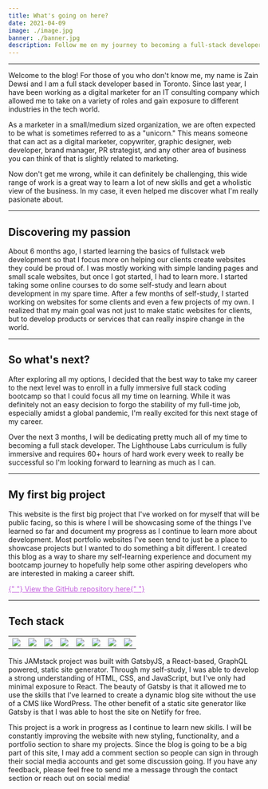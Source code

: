 ```yaml
---
title: What's going on here?
date: 2021-04-09
image: ./image.jpg
banner: ./banner.jpg
description: Follow me on my journey to becoming a full-stack developer.
---
```


---

Welcome to the blog! For those of you who don't know me, my name is Zain Dewsi and I am a full stack developer based in Toronto. Since last year, I have been working as a digital marketer for an IT consulting company which allowed me to take on a variety of roles and gain exposure to different industries in the tech world.

As a marketer in a small/medium sized organization, we are often expected to be what is sometimes referred to as a "unicorn." This means someone that can act as a digital marketer, copywriter, graphic designer, web developer, brand manager, PR strategist, and any other area of business you can think of that is slightly related to marketing.

Now don't get me wrong, while it can definitely be challenging, this wide range of work is a great way to learn a lot of new skills and get a wholistic view of the business. In my case, it even helped me discover what I'm really pasionate about.

---

## Discovering my passion

About 6 months ago, I started learning the basics of fullstack web development so that I focus more on helping our clients create websites they could be proud of. I was mostly working with simple landing pages and small scale websites, but once I got started, I had to learn more. I started taking some online courses to do some self-study and learn about development in my spare time. After a few months of self-study, I started working on websites for some clients and even a few projects of my own. I realized that my main goal was not just to make static websites for clients, but to develop products or services that can really inspire change in the world.

---

## So what's next?

After exploring all my options, I decided that the best way to take my career to the next level was to enroll in a fully immersive full stack coding bootcamp so that I could focus all my time on learning. While it was definitely not an easy decision to forgo the stability of my full-time job, especially amidst a global pandemic, I'm really excited for this next stage of my career.

Over the next 3 months, I will be dedicating pretty much all of my time to becoming a full stack developer. The Lighthouse Labs curriculum is fully immersive and requires 60+ hours of hard work every week to really be successful so I'm looking forward to learning as much as I can.

---

## My first big project

This website is the first big project that I've worked on for myself that will be public facing, so this is where I will be showcasing some of the things I've learned so far and document my progress as I continue to learn more about development. Most portfolio websites I've seen tend to just be a place to showcase projects but I wanted to do something a bit different. I created this blog as a way to share my self-learning experience and document my bootcamp journey to hopefully help some other aspiring developers who are interested in making a career shift.

<a style="color:#c35fde" href="https://github.com/zaindewsi/personal-website">
    {" "}
    View the GitHub repository here{" "}
</a>

---

## Tech stack

<table>
    <tbody>
        <tr>
            <th>
                <img src="./gatsby.png" />
            </th>
            <th>
                <img src="./react.png" />
            </th>
            <th>
                <img src="./netlify.png" />
            </th>
            <th>
                <img src="./graphql.png" />
            </th>
            <th>
                <img src="./js.png" />
            </th>
            <th>
                <img src="./ts.png" />
            </th>
            <th>
                <img src="./css.png" />
            </th>
            <th>
                <img src="./html5.png" />
            </th>
        </tr>
    </tbody>
</table>

This JAMstack project was built with GatsbyJS, a React-based, GraphQL powered, static site generator. Through my self-study, I was able to develop a strong understanding of HTML, CSS, and JavaScript, but I've only had minimal exposure to React. The beauty of Gatsby is that it allowed me to use the skills that I've learned to create a dynamic blog site without the use of a CMS like WordPress. The other benefit of a static site generator like Gatsby is that I was able to host the site on Netlify for free.

This project is a work in progress as I continue to learn new skills. I will be constantly improving the website with new styling, functionality, and a portfolio section to share my projects. Since the blog is going to be a big part of this site, I may add a comment section so people can sign in through their social media accounts and get some discussion going. If you have any feedback, please feel free to send me a message through the contact section or reach out on social media!
